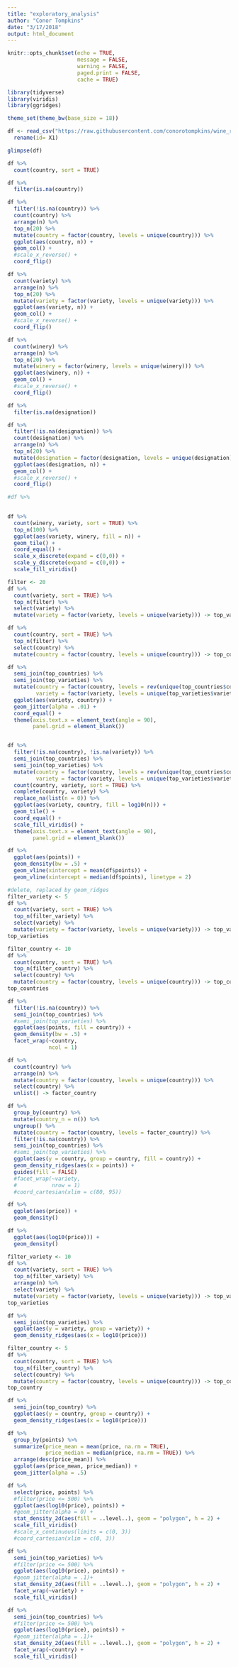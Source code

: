 ```yaml
---
title: "exploratory_analysis"
author: "Conor Tompkins"
date: "3/17/2018"
output: html_document
---
```


```r
knitr::opts_chunk$set(echo = TRUE,
                      message = FALSE,
                      warning = FALSE,
                      paged.print = FALSE,
                      cache = TRUE)
```

```r
library(tidyverse)
library(viridis)
library(ggridges)

theme_set(theme_bw(base_size = 18))
```

```r
df <- read_csv("https://raw.githubusercontent.com/conorotompkins/wine_reviews/master/data/winemag-data_first150k.csv") %>% 
  rename(id= X1)

glimpse(df)
```

```r
df %>% 
  count(country, sort = TRUE)

df %>% 
  filter(is.na(country))
```

```r
df %>% 
  filter(!is.na(country)) %>% 
  count(country) %>% 
  arrange(n) %>% 
  top_n(20) %>% 
  mutate(country = factor(country, levels = unique(country))) %>% 
  ggplot(aes(country, n)) +
  geom_col() +
  #scale_x_reverse() +
  coord_flip()
```
```r
df %>% 
  count(variety) %>% 
  arrange(n) %>% 
  top_n(20) %>%  
  mutate(variety = factor(variety, levels = unique(variety))) %>% 
  ggplot(aes(variety, n)) +
  geom_col() +
  #scale_x_reverse() +
  coord_flip()
```
```r
df %>% 
  count(winery) %>% 
  arrange(n) %>% 
  top_n(20) %>% 
  mutate(winery = factor(winery, levels = unique(winery))) %>% 
  ggplot(aes(winery, n)) +
  geom_col() +
  #scale_x_reverse() +
  coord_flip()
```
```r
df %>% 
  filter(is.na(designation))

df %>% 
  filter(!is.na(designation)) %>% 
  count(designation) %>% 
  arrange(n) %>% 
  top_n(20) %>% 
  mutate(designation = factor(designation, levels = unique(designation))) %>% 
  ggplot(aes(designation, n)) +
  geom_col() +
  #scale_x_reverse() +
  coord_flip()
```

```r
#df %>% 
  

df %>% 
  count(winery, variety, sort = TRUE) %>% 
  top_n(100) %>% 
  ggplot(aes(variety, winery, fill = n)) +
  geom_tile() +
  coord_equal() +
  scale_x_discrete(expand = c(0,0)) +
  scale_y_discrete(expand = c(0,0)) +
  scale_fill_viridis()
```

```r
filter <- 20
df %>% 
  count(variety, sort = TRUE) %>% 
  top_n(filter) %>% 
  select(variety) %>% 
  mutate(variety = factor(variety, levels = unique(variety))) -> top_varieties

df %>% 
  count(country, sort = TRUE) %>% 
  top_n(filter) %>% 
  select(country) %>% 
  mutate(country = factor(country, levels = unique(country))) -> top_countries

df %>% 
  semi_join(top_countries) %>% 
  semi_join(top_varieties) %>% 
  mutate(country = factor(country, levels = rev(unique(top_countries$country))),
         variety = factor(variety, levels = unique(top_varieties$variety))) %>% 
  ggplot(aes(variety, country)) +
  geom_jitter(alpha = .01) +
  coord_equal() +
  theme(axis.text.x = element_text(angle = 90),
        panel.grid = element_blank())


df %>% 
  filter(!is.na(country), !is.na(variety)) %>% 
  semi_join(top_countries) %>% 
  semi_join(top_varieties) %>% 
  mutate(country = factor(country, levels = rev(unique(top_countries$country))),
         variety = factor(variety, levels = unique(top_varieties$variety))) %>%
  count(country, variety, sort = TRUE) %>% 
  complete(country, variety) %>% 
  replace_na(list(n = 0)) %>% 
  ggplot(aes(variety, country, fill = log10(n))) +
  geom_tile() +
  coord_equal() +
  scale_fill_viridis() +
  theme(axis.text.x = element_text(angle = 90),
        panel.grid = element_blank())
```





```r
df %>% 
  ggplot(aes(points)) +
  geom_density(bw = .5) +
  geom_vline(xintercept = mean(df$points)) +
  geom_vline(xintercept = median(df$points), linetype = 2)
```

```r
#delete, replaced by geom_ridges
filter_variety <- 5
df %>% 
  count(variety, sort = TRUE) %>% 
  top_n(filter_variety) %>% 
  select(variety) %>% 
  mutate(variety = factor(variety, levels = unique(variety))) -> top_varieties
top_varieties

filter_country <- 10
df %>% 
  count(country, sort = TRUE) %>% 
  top_n(filter_country) %>% 
  select(country) %>% 
  mutate(country = factor(country, levels = unique(country))) -> top_countries
top_countries

df %>% 
  filter(!is.na(country)) %>% 
  semi_join(top_countries) %>% 
  #semi_join(top_varieties) %>% 
  ggplot(aes(points, fill = country)) +
  geom_density(bw = .5) +
  facet_wrap(~country,
             ncol = 1)
```

```r
df %>% 
  count(country) %>% 
  arrange(n) %>% 
  mutate(country = factor(country, levels = unique(country))) %>% 
  select(country) %>% 
  unlist() -> factor_country

df %>% 
  group_by(country) %>% 
  mutate(country_n = n()) %>% 
  ungroup() %>% 
  mutate(country = factor(country, levels = factor_country)) %>% 
  filter(!is.na(country)) %>% 
  semi_join(top_countries) %>%
  #semi_join(top_varieties) %>% 
  ggplot(aes(y = country, group = country, fill = country)) +
  geom_density_ridges(aes(x = points)) +
  guides(fill = FALSE)
  #facet_wrap(~variety, 
  #           nrow = 1)
  #coord_cartesian(xlim = c(80, 95))
```

```r
df %>% 
  ggplot(aes(price)) +
  geom_density()

df %>% 
  ggplot(aes(log10(price))) +
  geom_density()
```

```r
filter_variety <- 10
df %>% 
  count(variety, sort = TRUE) %>% 
  top_n(filter_variety) %>% 
  arrange(n) %>% 
  select(variety) %>% 
  mutate(variety = factor(variety, levels = unique(variety))) -> top_varieties
top_varieties

df %>% 
  semi_join(top_varieties) %>% 
  ggplot(aes(y = variety, group = variety)) +
  geom_density_ridges(aes(x = log10(price)))
```


```r
filter_country <- 5
df %>% 
  count(country, sort = TRUE) %>% 
  top_n(filter_country) %>% 
  select(country) %>% 
  mutate(country = factor(country, levels = unique(country))) -> top_country
top_country

df %>% 
  semi_join(top_country) %>% 
  ggplot(aes(y = country, group = country)) +
  geom_density_ridges(aes(x = log10(price)))
```

```r
df %>%
  group_by(points) %>%
  summarize(price_mean = mean(price, na.rm = TRUE),
            price_median = median(price, na.rm = TRUE)) %>% 
  arrange(desc(price_mean)) %>% 
  ggplot(aes(price_mean, price_median)) +
  geom_jitter(alpha = .5)

df %>% 
  select(price, points) %>% 
  #filter(price <= 500) %>% 
  ggplot(aes(log10(price), points)) +
  #geom_jitter(alpha = 0) +
  stat_density_2d(aes(fill = ..level..), geom = "polygon", h = 2) +
  scale_fill_viridis()
  #scale_x_continuous(limits = c(0, 3))
  #coord_cartesian(xlim = c(0, 3))
```

```r
df %>% 
  semi_join(top_varieties) %>% 
  #filter(price <= 500) %>% 
  ggplot(aes(log10(price), points)) +
  #geom_jitter(alpha = .1)+
  stat_density_2d(aes(fill = ..level..), geom = "polygon", h = 2) +
  facet_wrap(~variety) +
  scale_fill_viridis()
```

```r
df %>% 
  semi_join(top_countries) %>% 
  #filter(price <= 500) %>% 
  ggplot(aes(log10(price), points)) +
  #geom_jitter(alpha = .1)+
  stat_density_2d(aes(fill = ..level..), geom = "polygon", h = 2) +
  facet_wrap(~country) +
  scale_fill_viridis()
```